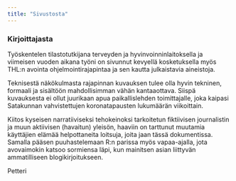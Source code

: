 ```yaml
---
title: "Sivustosta"
---
```


### Kirjoittajasta

Työskentelen tilastotutkijana terveyden ja hyvinvoinninlaitoksella ja viimeisen vuoden aikana työni on sivunnut kevyellä kosketuksella myös THL:n avointa ohjelmointirajapintaa ja sen kautta julkaistavia aineistoja.

Teknisestä näkökulmasta rajapinnan kuvauksen tulee olla hyvin tekninen, formaali ja sisältöön mahdollisimman vähän kantaaottava. Siispä kuvauksesta ei ollut juurikaan apua paikallislehden toimittajalle, joka kaipasi Satakunnan vahvistettujen koronatapausten lukumäärän viikoittain.

Kiitos kyseisen narratiiviseksi tehokeinoksi tarkoitetun fiktiivisen journalistin ja muun aktiivisen (havaitun) yleisön, haaviin on tarttunut muutamia käyttäjien elämää helpottaneita loitsuja, joita jaan tässä dokumentissa. Samalla pääsen puuhastelemaan R:n parissa myös vapaa-ajalla, jota avovaimokin katsoo sormiensa läpi, kun mainitsen asian liittyvän ammatilliseen blogikirjoitukseen.

Petteri
